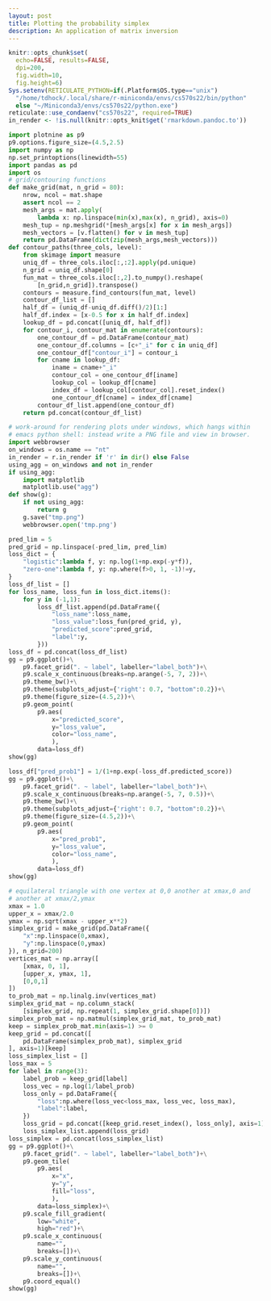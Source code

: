 ```yaml
---
layout: post
title: Plotting the probability simplex
description: An application of matrix inversion 
---
```


```r
knitr::opts_chunk$set(
  echo=FALSE, results=FALSE,
  dpi=200,
  fig.width=10,
  fig.height=6)
Sys.setenv(RETICULATE_PYTHON=if(.Platform$OS.type=="unix")
  "/home/tdhock/.local/share/r-miniconda/envs/cs570s22/bin/python"
  else "~/Miniconda3/envs/cs570s22/python.exe")
reticulate::use_condaenv("cs570s22", required=TRUE)
in_render <- !is.null(knitr::opts_knit$get('rmarkdown.pandoc.to'))
```

```python
import plotnine as p9
p9.options.figure_size=(4.5,2.5)
import numpy as np
np.set_printoptions(linewidth=55)
import pandas as pd
import os
# grid/contouring functions
def make_grid(mat, n_grid = 80):
    nrow, ncol = mat.shape
    assert ncol == 2
    mesh_args = mat.apply(
        lambda x: np.linspace(min(x),max(x), n_grid), axis=0)
    mesh_tup = np.meshgrid(*[mesh_args[x] for x in mesh_args])
    mesh_vectors = [v.flatten() for v in mesh_tup]
    return pd.DataFrame(dict(zip(mesh_args,mesh_vectors)))
def contour_paths(three_cols, level):
    from skimage import measure
    uniq_df = three_cols.iloc[:,:2].apply(pd.unique)
    n_grid = uniq_df.shape[0]
    fun_mat = three_cols.iloc[:,2].to_numpy().reshape(
        [n_grid,n_grid]).transpose()
    contours = measure.find_contours(fun_mat, level)
    contour_df_list = []
    half_df = (uniq_df-uniq_df.diff()/2)[1:]
    half_df.index = [x-0.5 for x in half_df.index]
    lookup_df = pd.concat([uniq_df, half_df])
    for contour_i, contour_mat in enumerate(contours):
        one_contour_df = pd.DataFrame(contour_mat)
        one_contour_df.columns = [c+"_i" for c in uniq_df]
        one_contour_df["contour_i"] = contour_i
        for cname in lookup_df:
            iname = cname+"_i"
            contour_col = one_contour_df[iname]
            lookup_col = lookup_df[cname]
            index_df = lookup_col[contour_col].reset_index()
            one_contour_df[cname] = index_df[cname]
        contour_df_list.append(one_contour_df)
    return pd.concat(contour_df_list)

# work-around for rendering plots under windows, which hangs within
# emacs python shell: instead write a PNG file and view in browser.
import webbrowser
on_windows = os.name == "nt"
in_render = r.in_render if 'r' in dir() else False
using_agg = on_windows and not in_render
if using_agg:
    import matplotlib
    matplotlib.use("agg")
def show(g):
    if not using_agg:
        return g
    g.save("tmp.png")
    webbrowser.open('tmp.png')
```

```python
pred_lim = 5
pred_grid = np.linspace(-pred_lim, pred_lim)
loss_dict = {
    "logistic":lambda f, y: np.log(1+np.exp(-y*f)),
    "zero-one":lambda f, y: np.where(f>0, 1, -1)!=y,
}
loss_df_list = []
for loss_name, loss_fun in loss_dict.items():
    for y in (-1,1):
        loss_df_list.append(pd.DataFrame({
            "loss_name":loss_name,
            "loss_value":loss_fun(pred_grid, y),
            "predicted_score":pred_grid,
            "label":y,
        }))
loss_df = pd.concat(loss_df_list)
gg = p9.ggplot()+\
    p9.facet_grid(". ~ label", labeller="label_both")+\
    p9.scale_x_continuous(breaks=np.arange(-5, 7, 2))+\
    p9.theme_bw()+\
    p9.theme(subplots_adjust={'right': 0.7, "bottom":0.2})+\
    p9.theme(figure_size=(4.5,2))+\
    p9.geom_point(
        p9.aes(
            x="predicted_score",
            y="loss_value",
            color="loss_name",
            ),
        data=loss_df)
show(gg)
```

```python
loss_df["pred_prob1"] = 1/(1+np.exp(-loss_df.predicted_score))
gg = p9.ggplot()+\
    p9.facet_grid(". ~ label", labeller="label_both")+\
    p9.scale_x_continuous(breaks=np.arange(-5, 7, 0.5))+\
    p9.theme_bw()+\
    p9.theme(subplots_adjust={'right': 0.7, "bottom":0.2})+\
    p9.theme(figure_size=(4.5,2))+\
    p9.geom_point(
        p9.aes(
            x="pred_prob1",
            y="loss_value",
            color="loss_name",
            ),
        data=loss_df)
show(gg)
```


```python
# equilateral triangle with one vertex at 0,0 another at xmax,0 and
# another at xmax/2,ymax
xmax = 1.0
upper_x = xmax/2.0
ymax = np.sqrt(xmax - upper_x**2)
simplex_grid = make_grid(pd.DataFrame({
    "x":np.linspace(0,xmax),
    "y":np.linspace(0,ymax)
}), n_grid=200)
vertices_mat = np.array([
    [xmax, 0, 1],
    [upper_x, ymax, 1],
    [0,0,1]
])
to_prob_mat = np.linalg.inv(vertices_mat)
simplex_grid_mat = np.column_stack(
    [simplex_grid, np.repeat(1, simplex_grid.shape[0])])
simplex_prob_mat = np.matmul(simplex_grid_mat, to_prob_mat)
keep = simplex_prob_mat.min(axis=1) >= 0
keep_grid = pd.concat([
    pd.DataFrame(simplex_prob_mat), simplex_grid
], axis=1)[keep]
loss_simplex_list = []
loss_max = 5
for label in range(3):
    label_prob = keep_grid[label]
    loss_vec = np.log(1/label_prob)
    loss_only = pd.DataFrame({
        "loss":np.where(loss_vec<loss_max, loss_vec, loss_max),
        "label":label,
    })
    loss_grid = pd.concat([keep_grid.reset_index(), loss_only], axis=1)
    loss_simplex_list.append(loss_grid)
loss_simplex = pd.concat(loss_simplex_list)
gg = p9.ggplot()+\
    p9.facet_grid(". ~ label", labeller="label_both")+\
    p9.geom_tile(
        p9.aes(
            x="x",
            y="y",
            fill="loss",
            ),
        data=loss_simplex)+\
    p9.scale_fill_gradient(
        low="white",
        high="red")+\
    p9.scale_x_continuous(
        name="",
        breaks=[])+\
    p9.scale_y_continuous(
        name="",
        breaks=[])+\
    p9.coord_equal()
show(gg)
```

